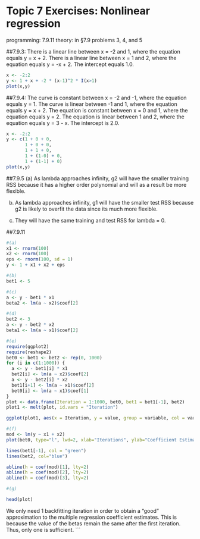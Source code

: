 # Topic 7 Exercises: Nonlinear regression

programming: 7.9.11
theory: in §7.9 problems 3, 4, and 5

##7.9.3: There is a linear line between x = -2 and 1, where the equation equals y = x + 2. There is a linear line between x = 1 and 2, where the equation equals y = -x + 2. The intercept equals 1.0.

```r
x <- -2:2
y <- 1 + x + -2 * (x-1)^2 * I(x>1)
plot(x,y)
```

##7.9.4: The curve is constant between x = -2 and -1, where the equation equals y = 1. The curve is linear between -1 and 1, where the equation equals y = x + 2. The equation is constant between x = 0 and 1, where the equation equals y = 2. The equation is linear between 1 and 2, where the equation equals y = 3 - x. The intercept is 2.0.
```r
x <- -2:2
y <- c(1 + 0 + 0,
       1 + 0 + 0,
       1 + 1 + 0,
       1 + (1-0) + 0,
       1 + (1-1) + 0)
plot(x,y)
```

##7.9.5
(a) As lambda approaches infinity, g2 will have the smaller training RSS because it has a higher order polynomial and will as a result be more flexible.

(b) As lambda approaches infinity, g1 will have the smaller test RSS because g2 is likely to overfit the data since its much more flexible.

(c) They will have the same training and test RSS for lambda = 0.

##7.9.11

```r
#(a)
x1 <- rnorm(100)
x2 <- rnorm(100)
eps <- rnorm(100, sd = 1)
y <- 1 + x1 + x2 + eps

#(b)
bet1 <- 5

#(c)
a <- y - bet1 * x1
beta2 <- lm(a ~ x2)$coef[2]

#(d)
bet2 <- 3
a <- y - bet2 * x2
beta1 <- lm(a ~ x1)$coef[2]

#(e)
require(ggplot2)
require(reshape2)
bet0 <- bet1 <- bet2 <- rep(0, 1000)
for (i in c(1:1000)) {
  a <- y - bet1[i] * x1
  bet2[i] <- lm(a ~ x2)$coef[2]
  a <- y - bet2[i] * x2
  bet1[i+1] <- lm(a ~ x1)$coef[2]
  bet0[i] <- lm(a ~ x1)$coef[1]
}
plot <- data.frame(Iteration = 1:1000, bet0, bet1 = bet1[-1], bet2)
plot1 <- melt(plot, id.vars = "Iteration")

ggplot(plot1, aes(x = Iteration, y = value, group = variable, col = variable)) + geom_line(size=1)

#(f)
mod <- lm(y ~ x1 + x2)
plot(bet0, type="l", lwd=2, xlab="Iterations", ylab="Coefficient Estimates", ylim=c(-1,2), col = "red")

lines(bet1[-1], col = "green")
lines(bet2, col="blue")

abline(h = coef(mod)[1], lty=2)
abline(h = coef(mod)[2], lty=2)
abline(h = coef(mod)[3], lty=2)

#(g)

head(plot)
```
We only need 1 backfitting iteration in order to obtain a "good" approximation to the multiple regression coefficient estimates. This is because the value of the betas remain the same after the first iteration. Thus, only one is sufficient.
```